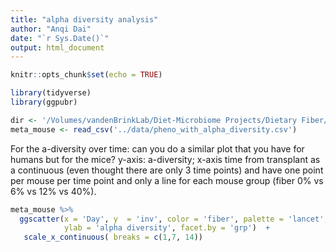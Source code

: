 ```yaml
---
title: "alpha diversity analysis"
author: "Anqi Dai"
date: "`r Sys.Date()`"
output: html_document
---
```


```r
knitr::opts_chunk$set(echo = TRUE)
```

```r
library(tidyverse)
library(ggpubr)
```

```r
dir <- '/Volumes/vandenBrinkLab/Diet-Microbiome Projects/Dietary Fiber/Shotgun Data/'
meta_mouse <- read_csv('../data/pheno_with_alpha_diversity.csv')
```

For the a-diversity over time: can you do a similar plot that you have for humans but for the mice? y-axis: a-diversity; x-axis time from transplant as a continuous (even thought there are only 3 time points) and have one point per mouse per time point and only a line for each mouse group (fiber 0% vs 6% vs 12% vs 40%).

```r
meta_mouse %>% 
  ggscatter(x = 'Day', y  = 'inv', color = 'fiber', palette = 'lancet', add = "loess", conf.int = F,
            ylab = 'alpha diversity', facet.by = 'grp')  +
   scale_x_continuous( breaks = c(1,7, 14)) 
  
  
```

